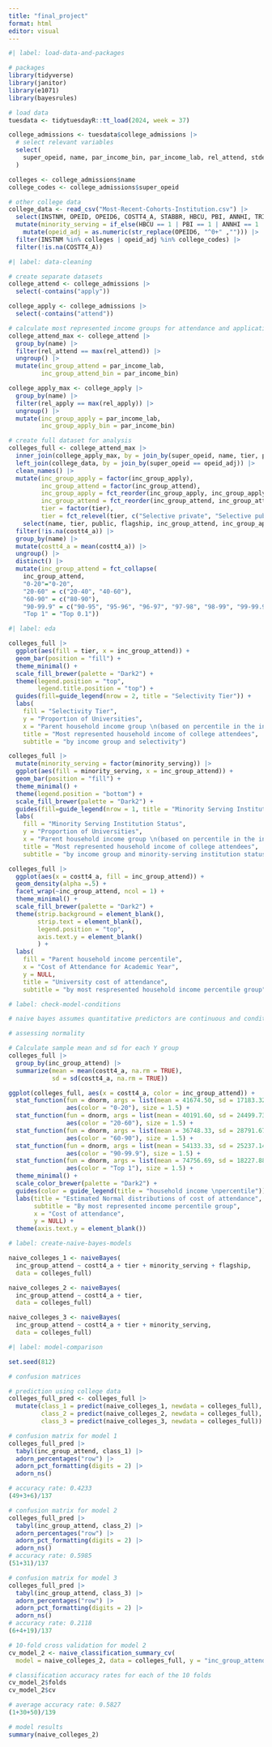 ```yaml
---
title: "final_project"
format: html
editor: visual
---
```


```r
#| label: load-data-and-packages

# packages
library(tidyverse)
library(janitor)
library(e1071)
library(bayesrules)

# load data
tuesdata <- tidytuesdayR::tt_load(2024, week = 37)

college_admissions <- tuesdata$college_admissions |>
  # select relevant variables
  select(
    super_opeid, name, par_income_bin, par_income_lab, rel_attend, stderr_rel_attend, rel_apply, stderr_rel_apply, tier, public, flagship 
  )

colleges <- college_admissions$name
college_codes <- college_admissions$super_opeid

# other college data 
college_data <- read_csv("Most-Recent-Cohorts-Institution.csv") |>
  select(INSTNM, OPEID, OPEID6, COSTT4_A, STABBR, HBCU, PBI, ANNHI, TRIBAL, AANAPII, HSI, NANTI) |>
  mutate(minority_serving = if_else(HBCU == 1 | PBI == 1 | ANNHI == 1 | TRIBAL == 1 | AANAPII == 1 | HSI == 1, 1, 0)) |>
    mutate(opeid_adj = as.numeric(str_replace(OPEID6, "^0+" ,""))) |>
  filter(INSTNM %in% colleges | opeid_adj %in% college_codes) |>
  filter(!is.na(COSTT4_A))
```

```r
#| label: data-cleaning

# create separate datasets
college_attend <- college_admissions |>
  select(-contains("apply"))

college_apply <- college_admissions |>
  select(-contains("attend"))

# calculate most represented income groups for attendance and applications
college_attend_max <- college_attend |>
  group_by(name) |>
  filter(rel_attend == max(rel_attend)) |>
  ungroup() |>
  mutate(inc_group_attend = par_income_lab,
         inc_group_attend_bin = par_income_bin)

college_apply_max <- college_apply |>
  group_by(name) |>
  filter(rel_apply == max(rel_apply)) |>
  ungroup() |>
  mutate(inc_group_apply = par_income_lab,
         inc_group_apply_bin = par_income_bin)

# create full dataset for analysis
colleges_full <- college_attend_max |>
  inner_join(college_apply_max, by = join_by(super_opeid, name, tier, public, flagship)) |>
  left_join(college_data, by = join_by(super_opeid == opeid_adj)) |>
  clean_names() |>
  mutate(inc_group_apply = factor(inc_group_apply),
         inc_group_attend = factor(inc_group_attend),
         inc_group_apply = fct_reorder(inc_group_apply, inc_group_apply_bin),
         inc_group_attend = fct_reorder(inc_group_attend, inc_group_attend_bin),
         tier = factor(tier),
         tier = fct_relevel(tier, c("Selective private", "Selective public", "Highly selective private", "Highly selective public", "Other elite schools (public and private)", "Ivy Plus"))) |>
    select(name, tier, public, flagship, inc_group_attend, inc_group_apply, costt4_a, stabbr, minority_serving) |>
  filter(!is.na(costt4_a)) |>
  group_by(name) |>
  mutate(costt4_a = mean(costt4_a)) |>
  ungroup() |>
  distinct() |>
  mutate(inc_group_attend = fct_collapse(
    inc_group_attend,
    "0-20"="0-20",
    "20-60" = c("20-40", "40-60"),
    "60-90" = c("80-90"),
    "90-99.9" = c("90-95", "95-96", "96-97", "97-98", "98-99", "99-99.9"),
    "Top 1" = "Top 0.1"))
```

```r
#| label: eda

colleges_full |>
  ggplot(aes(fill = tier, x = inc_group_attend)) +
  geom_bar(position = "fill") +
  theme_minimal() +
  scale_fill_brewer(palette = "Dark2") +
  theme(legend.position = "top",
        legend.title.position = "top") +
  guides(fill=guide_legend(nrow = 2, title = "Selectivity Tier")) +
  labs(
    fill = "Selectivity Tier",
    y = "Proportion of Universities",
    x = "Parent household income group \n(based on percentile in the income distribution)",
    title = "Most represented household income of college attendees",
    subtitle = "by income group and selectivity")

colleges_full |>
  mutate(minority_serving = factor(minority_serving)) |>
  ggplot(aes(fill = minority_serving, x = inc_group_attend)) +
  geom_bar(position = "fill") +
  theme_minimal() +
  theme(legend.position = "bottom") +
  scale_fill_brewer(palette = "Dark2") +
  guides(fill=guide_legend(nrow = 1, title = "Minority Serving Institution Status")) +
  labs(
    fill = "Minority Serving Institution Status",
    y = "Proportion of Universities",
    x = "Parent household income group \n(based on percentile in the income distribution)",
    title = "Most represented household income of college attendees",
    subtitle = "by income group and minority-serving institution status")

colleges_full |>
  ggplot(aes(x = costt4_a, fill = inc_group_attend)) +
  geom_density(alpha =.5) +
  facet_wrap(~inc_group_attend, ncol = 1) +
  theme_minimal() +
  scale_fill_brewer(palette = "Dark2") +
  theme(strip.background = element_blank(),
        strip.text = element_blank(),
        legend.position = "top",
        axis.text.y = element_blank()
        ) +
  labs(
    fill = "Parent household income percentile",
    x = "Cost of Attendance for Academic Year",
    y = NULL,
    title = "University cost of attendance",
    subtitle = "by most respresented household income percentile group")
```

```r
# label: check-model-conditions

# naive bayes assumes quantitative predictors are continuous and conditionally normal.

# assessing normality

# Calculate sample mean and sd for each Y group
colleges_full |>
  group_by(inc_group_attend) |> 
  summarize(mean = mean(costt4_a, na.rm = TRUE), 
            sd = sd(costt4_a, na.rm = TRUE))

ggplot(colleges_full, aes(x = costt4_a, color = inc_group_attend)) + 
  stat_function(fun = dnorm, args = list(mean = 41674.50, sd = 17183.32), 
                aes(color = "0-20"), size = 1.5) +
  stat_function(fun = dnorm, args = list(mean = 40191.60, sd = 24499.73), 
                aes(color = "20-60"), size = 1.5) +
  stat_function(fun = dnorm, args = list(mean = 36748.33, sd = 28791.67),
                aes(color = "60-90"), size = 1.5) +
  stat_function(fun = dnorm, args = list(mean = 54133.33, sd = 25237.14),
                aes(color = "90-99.9"), size = 1.5) +
  stat_function(fun = dnorm, args = list(mean = 74756.69, sd = 18227.88),
                aes(color = "Top 1"), size = 1.5) +
  theme_minimal() +
  scale_color_brewer(palette = "Dark2") +
  guides(color = guide_legend(title = "household income \npercentile"))+
  labs(title = "Estimated Normal distributions of cost of attendance",
       subtitle = "By most represented income percentile group",
       x = "Cost of attendance",
       y = NULL) +
  theme(axis.text.y = element_blank())
```

```r
# label: create-naive-bayes-models

naive_colleges_1 <- naiveBayes(
  inc_group_attend ~ costt4_a + tier + minority_serving + flagship,
  data = colleges_full)

naive_colleges_2 <- naiveBayes(
  inc_group_attend ~ costt4_a + tier,
  data = colleges_full)

naive_colleges_3 <- naiveBayes(
  inc_group_attend ~ costt4_a + tier + minority_serving,
  data = colleges_full)
```

```r
#| label: model-comparison

set.seed(812)

# confusion matrices

# prediction using college data
colleges_full_pred <- colleges_full |>
  mutate(class_1 = predict(naive_colleges_1, newdata = colleges_full),
         class_2 = predict(naive_colleges_2, newdata = colleges_full),
         class_3 = predict(naive_colleges_3, newdata = colleges_full))

# confusion matrix for model 1
colleges_full_pred |> 
  tabyl(inc_group_attend, class_1) |> 
  adorn_percentages("row") |> 
  adorn_pct_formatting(digits = 2) |>
  adorn_ns()

# accuracy rate: 0.4233
(49+3+6)/137

# confusion matrix for model 2
colleges_full_pred |> 
  tabyl(inc_group_attend, class_2) |> 
  adorn_percentages("row") |> 
  adorn_pct_formatting(digits = 2) |>
  adorn_ns()
# accuracy rate: 0.5985
(51+31)/137

# confusion matrix for model 3
colleges_full_pred |> 
  tabyl(inc_group_attend, class_3) |> 
  adorn_percentages("row") |> 
  adorn_pct_formatting(digits = 2) |>
  adorn_ns()
# accuracy rate: 0.2118
(6+4+19)/137

# 10-fold cross validation for model 2
cv_model_2 <- naive_classification_summary_cv(
  model = naive_colleges_2, data = colleges_full, y = "inc_group_attend", k = 10)

# classification accuracy rates for each of the 10 folds
cv_model_2$folds
cv_model_2$cv

# average accuracy rate: 0.5827
(1+30+50)/139
```

```r
# model results
summary(naive_colleges_2)
```

